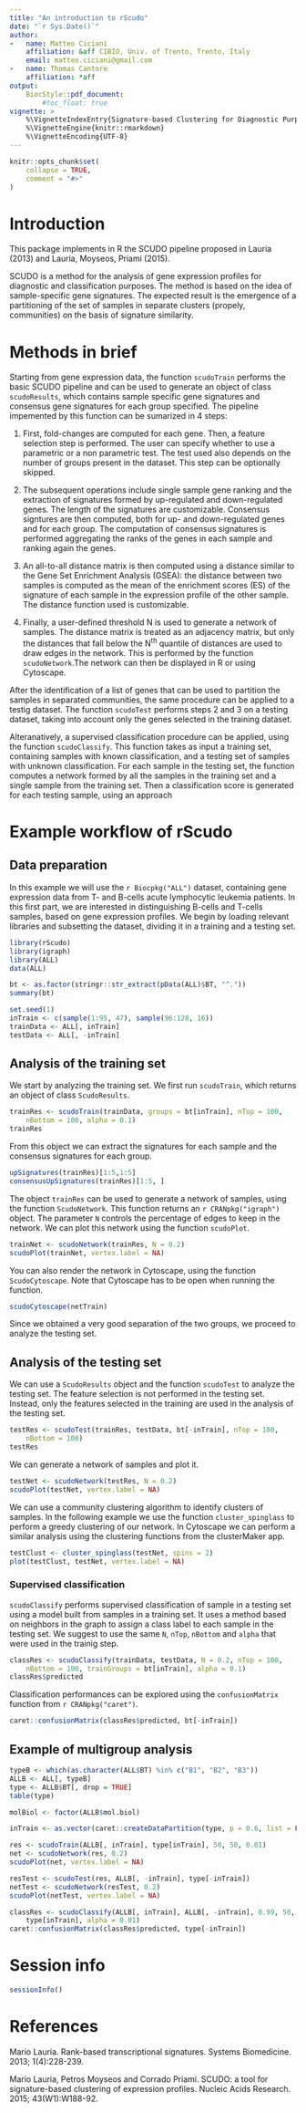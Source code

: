 ```yaml
---
title: "An introduction to rScudo"
date: "`r Sys.Date()`"
author:
-   name: Matteo Ciciani
    affiliation: &aff CIBIO, Univ. of Trento, Trento, Italy
    email: matteo.ciciani@gmail.com
-   name: Thomas Cantore
    affiliation: *aff
output:
    BiocStyle::pdf_document:
        #toc_float: true
vignette: >
    %\VignetteIndexEntry{Signature-based Clustering for Diagnostic Purposes}
    %\VignetteEngine{knitr::rmarkdown}
    %\VignetteEncoding{UTF-8}
---
```


```r
knitr::opts_chunk$set(
    collapse = TRUE,
    comment = "#>"
)
```

# Introduction

This package implements in R the SCUDO pipeline proposed in Lauria (2013) and
Lauria, Moyseos, Priami (2015).

SCUDO is a method for the analysis of gene expression profiles for diagnostic
and classification purposes. The method is based on the idea of
sample-specific gene signatures. The expected result is the emergence of a
partitioning of the set of samples in separate clusters (propely, communities)
on the basis of signature similarity.

# Methods in brief

Starting from gene expression data, the function `scudoTrain` performs the basic
SCUDO pipeline and can be used to generate an object of class `scudoResults`,
which contains sample specific gene signatures and consensus gene signatures for
each group specified. The pipeline impemented by this function can be sumarized
in 4 steps:

1. First, fold-changes are computed for each gene. Then, a feature selection
step is performed. The user can specify whether to use a parametric or a non
parametric test. The test used also depends on the number of groups present in
the dataset. This step can be optionally skipped.

2. The subsequent operations include single sample gene ranking and the
extraction of signatures formed by up-regulated and down-regulated genes. The
length of the signatures are customizable. Consensus signtures are then
computed, both for up- and down-regulated genes and for each group. The
computation of consensus signatures is performed aggregating the ranks of the
genes in each sample and ranking again the genes.

3. An all-to-all distance matrix is then computed using a distance similar to
the Gene Set Enrichment Analysis (GSEA): the distance between two samples is
computed as the mean of the enrichment scores (ES) of the signature of each
sample in the expression profile of the other sample. The distance function used
is customizable.

4. Finally, a user-defined threshold N is used to generate a network of samples.
The distance matrix is treated as an adjacency matrix, but only the distances
that fall below the N^th^ quantile of distances are used to draw edges in the
network. This is performed by the function `scudoNetwork`.The network can then
be displayed in R or using Cytoscape.

After the identification of a list of genes that can be used to partition the
samples in separated communities, the same procedure can be applied to a testig
dataset. The function `scudoTest` performs steps 2 and 3 on a testing dataset,
taking into account only the genes selected in the training dataset.

Alteranatively, a supervised classification procedure can be applied, using the
function `scudoClassify`. This function takes as input a training set,
containing samples with known classification, and a testing set of samples with
unknown classification. For each sample in the testing set, the function computes a network formed by all the samples in the training set and a single sample from the training set. Then a classification score is generated for each testing sample, using an approach

# Example workflow of rScudo

## Data preparation

In this example we will use the `r Biocpkg("ALL")` dataset, containing gene
expression data from T- and B-cells acute lymphocytic leukemia patients. In this
first part, we are interested in distinguishing B-cells and T-cells samples,
based on gene expression profiles. We begin by loading relevant libraries and
subsetting the dataset, dividing it in a training and a testing set.

```r
library(rScudo)
library(igraph)
library(ALL)
data(ALL)

bt <- as.factor(stringr::str_extract(pData(ALL)$BT, "^."))
summary(bt)

set.seed(1)
inTrain <- c(sample(1:95, 47), sample(96:128, 16))
trainData <- ALL[, inTrain]
testData <- ALL[, -inTrain]
```

## Analysis of the training set

We start by analyzing the training set. We first run `scudoTrain`, which returns
an object of class `ScudoResults`.

```r
trainRes <- scudoTrain(trainData, groups = bt[inTrain], nTop = 100,
    nBottom = 100, alpha = 0.1)
trainRes
```

From this object we can extract the signatures for each sample and the consensus
signatures for each group.

```r
upSignatures(trainRes)[1:5,1:5]
consensusUpSignatures(trainRes)[1:5, ]
```

The object `trainRes` can be used to generate a network of samples, using the
function `ScudoNetwork`. This function returns an `r CRANpkg("igraph")` object.
The parameter `N` controls the percentage of edges to keep in the network. We
can plot this network using the function `scudoPlot`.

```r
trainNet <- scudoNetwork(trainRes, N = 0.2)
scudoPlot(trainNet, vertex.label = NA)
```

You can also render the network in Cytoscape, using the function
`ScudoCytoscape`. Note that Cytoscape has to be open when running the function.

```r
scudoCytoscape(netTrain)
```

Since we obtained a very good separation of the two groups, we proceed to
analyze the testing set.

## Analysis of the testing set

We can use a `ScudoResults` object and the function `scudoTest` to analyze the
testing set. The feature selection is not performed in the testing set. Instead,
only the features selected in the training are used in the analysis of the
testing set.

```r
testRes <- scudoTest(trainRes, testData, bt[-inTrain], nTop = 100,
    nBottom = 100)
testRes
```

We can generate a network of samples and plot it.

```r
testNet <- scudoNetwork(testRes, N = 0.2)
scudoPlot(testNet, vertex.label = NA)
```

We can use a community clustering algorithm to identify clusters of samples. In
the following example we use the function `cluster_spinglass` to perform a
greedy clustering of our network. In Cytoscape we can perform a similar analysis
using the clustering functions from the clusterMaker app.

```r
testClust <- cluster_spinglass(testNet, spins = 2)
plot(testClust, testNet, vertex.label = NA)
```

### Supervised classification

`scudoClassify` performs supervised classification of sample in a testing set
using a model built from samples in a training set. It uses a method based on
neighbors in the graph to assign a class label to each sample in the testing
set. We suggest to use the same `N`, `nTop`, `nBottom` and `alpha` that were
used in the trainig step.

```r
classRes <- scudoClassify(trainData, testData, N = 0.2, nTop = 100,
    nBottom = 100, trainGroups = bt[inTrain], alpha = 0.1)
classRes$predicted
```

Classification performances can be explored using the `confusionMatrix` function
from `r CRANpkg("caret")`.

```r
caret::confusionMatrix(classRes$predicted, bt[-inTrain])
```

## Example of multigroup analysis

```r
typeB <- which(as.character(ALL$BT) %in% c("B1", "B2", "B3"))
ALLB <- ALL[, typeB]
type <- ALLB$BT[, drop = TRUE]
table(type)

molBiol <- factor(ALLB$mol.biol)

inTrain <- as.vector(caret::createDataPartition(type, p = 0.6, list = FALSE))
```

```r
res <- scudoTrain(ALLB[, inTrain], type[inTrain], 50, 50, 0.01)
net <- scudoNetwork(res, 0.2)
scudoPlot(net, vertex.label = NA)
```

```r
resTest <- scudoTest(res, ALLB[, -inTrain], type[-inTrain])
netTest <- scudoNetwork(resTest, 0.2)
scudoPlot(netTest, vertex.label = NA)
```

```r
classRes <- scudoClassify(ALLB[, inTrain], ALLB[, -inTrain], 0.99, 50, 50,
    type[inTrain], alpha = 0.01)
caret::confusionMatrix(classRes$predicted, type[-inTrain])
```

# Session info

```r
sessionInfo()
```

# References

Mario Lauria. Rank-based transcriptional signatures. Systems Biomedicine. 2013;
1(4):228-239.

Mario Lauria, Petros Moyseos and Corrado Priami. SCUDO: a tool for
signature-based clustering of expression profiles. Nucleic Acids Research. 2015;
43(W1):W188-92.
